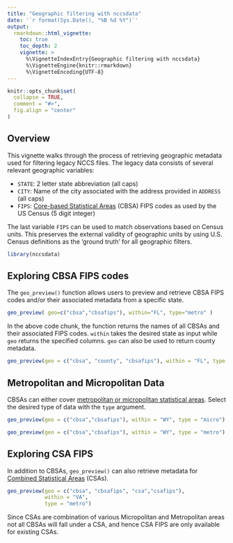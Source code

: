```yaml
---
title: "Geographic filtering with nccsdata"
date: '`r format(Sys.Date(), "%B %d %Y")`'
output:
  rmarkdown::html_vignette:
    toc: true
    toc_depth: 2
    vignette: >
      %\VignetteIndexEntry{Geographic filtering with nccsdata}
      %\VignetteEngine{knitr::rmarkdown}
      %\VignetteEncoding{UTF-8}
---
```


```r
knitr::opts_chunk$set(
  collapse = TRUE,
  comment = "#>",
  fig.align = "center"
)
```

## Overview

This vignette walks through the process of retrieving geographic metadata used for filtering legacy NCCS files. The legacy data consists of several relevant
geographic variables:

 * `STATE`: 2 letter state abbreviation (all caps)
 * `CITY`: Name of the city associated with the address provided in `ADDRESS` (all caps)
 * `FIPS`: [Core-based Statistical Areas](https://en.wikipedia.org/wiki/Core-based_statistical_area) (CBSA) FIPS codes as used by the US Census (5 digit integer)
 
The last variable `FIPS` can be used to match observations based on Census units.
This preserves the external validity of geographic units by using U.S. Census definitions as the 'ground truth' for all geographic filters.

```r
library(nccsdata)
```

## Exploring CBSA FIPS codes

The `geo_preview()` function allows users to preview and retrieve CBSA FIPS codes and/or their associated metadata from a specific state.

```r
geo_preview( geo=c("cbsa","cbsafips"), within="FL", type="metro" )
```

In the above code chunk, the function returns the names of all CBSAs and their
associated FIPS codes. `within` takes the desired state as input while `geo` returns
the specified columns. `geo` can also be used to return county metadata.

```r
geo_preview(geo = c("cbsa", "county", "cbsafips"), within = "FL", type = "metro")
```


## Metropolitan and Micropolitan Data

CBSAs can either cover [metropolitan or micropolitan statistical areas](https://www.census.gov/programs-surveys/metro-micro/about.html). Select the desired type of data with the `type` argument.

```r
geo_preview(geo = c("cbsa","cbsafips"), within = "WY", type = "micro")
```

```r
geo_preview(geo = c("cbsa","cbsafips"), within = "WY", type = "metro")
```

## Exploring CSA FIPS

In addition to CBSAs, `geo_preview()` can also retrieve metadata for [Combined Statistical Areas](https://en.wikipedia.org/wiki/Combined_statistical_area) (CSAs).

```r
geo_preview(geo = c("cbsa", "cbsafips", "csa","csafips"), 
            within = "VA", 
            type = "metro")
```

Since CSAs are combination of various Micropolitan and Metropolitan areas not all CBSAs will fall under a CSA, and hence CSA FIPS are only available for existing CSAs.

